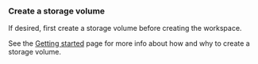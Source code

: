 ### Create a storage volume
If desired, first create a storage volume before creating the workspace.

See the [Getting started](../../first-steps.qmd#create-storage-volume) page for more info about how and why to create a storage volume.